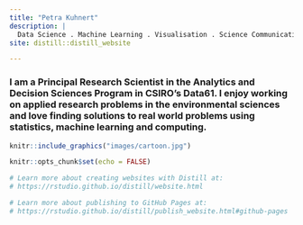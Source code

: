 ```yaml
---
title: "Petra Kuhnert"
description: |
  Data Science . Machine Learning . Visualisation . Science Communication
site: distill::distill_website

---
```


### I am a Principal Research Scientist in the Analytics and Decision Sciences Program in CSIRO's Data61. I enjoy working on applied research problems in the environmental sciences and love finding  solutions to real world problems using statistics, machine learning and computing.


```r
knitr::include_graphics("images/cartoon.jpg")
```


```r
knitr::opts_chunk$set(echo = FALSE)

# Learn more about creating websites with Distill at:
# https://rstudio.github.io/distill/website.html

# Learn more about publishing to GitHub Pages at:
# https://rstudio.github.io/distill/publish_website.html#github-pages

```


